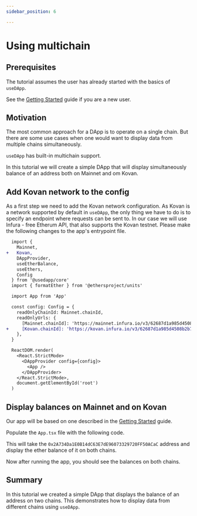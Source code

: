 ```yaml
---
sidebar_position: 6

---
```


# Using multichain

## Prerequisites

The tutorial assumes the user has already started with the basics of `useDApp`.

See the [Getting Started](../getting-started.mdx) guide if you are a new user.

## Motivation

The most common approach for a DApp is to operate on a single chain. But there are some use cases when one would want to display data from multiple chains simultaneously. 

`useDApp` has built-in multichain support.

In this tutorial we will create a simple DApp that will display simultaneously balance of an address both on Mainnet and om Kovan.

## Add Kovan network to the config

As a first step we need to add the Kovan network configuration. As Kovan is a network supported by default in `useDApp`, the only thing we have to do is to specify an endpoint where requests can be sent to. In our case we will use Infura - free Etherum API, that also supports the Kovan testnet. 
Please make the following changes to the app's entrypoint file. 
````diff
  import {
    Mainnet,
+   Kovan,
    DAppProvider,
    useEtherBalance,
    useEthers,
    Config
  } from '@usedapp/core'
  import { formatEther } from '@ethersproject/units'

  import App from 'App'

  const config: Config = {
    readOnlyChainId: Mainnet.chainId,
    readOnlyUrls: {
      [Mainnet.chainId]: 'https://mainnet.infura.io/v3/62687d1a985d4508b2b7a24827551934',
+     [Kovan.chainId]: 'https://kovan.infura.io/v3/62687d1a985d4508b2b7a24827551934',
    },
  }

  ReactDOM.render(
    <React.StrictMode>
      <DAppProvider config={config}>
        <App />
      </DAppProvider>
    </React.StrictMode>,
    document.getElementById('root')
  )
````

## Display balances on Mainnet and on Kovan

Our app will be based on one described in the [Getting Started](../getting-started.mdx) guide.

Populate the `App.tsx` file with the following code.


<ExampleContainer example={Multichain}/>

This will take the `0x2A734Da1E0B14dC63E7dE96073329720FF50ACaC` address and display the ether balance of it on both chains.

Now after running the app, you should see the balances on both chains.

## Summary

In this tutorial we created a simple DApp that displays the balance of an address on two chains. This demonstrates how to display data from different chains using `useDApp`. 
